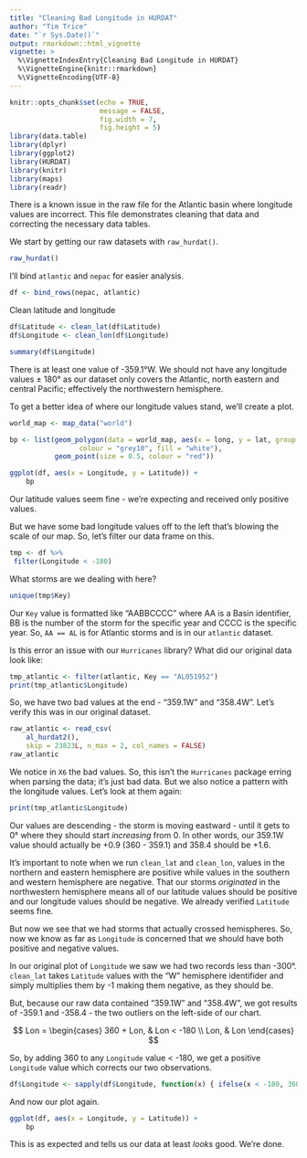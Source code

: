 ```yaml
---
title: "Cleaning Bad Longitude in HURDAT"
author: "Tim Trice"
date: "`r Sys.Date()`"
output: rmarkdown::html_vignette
vignette: >
  %\VignetteIndexEntry{Cleaning Bad Longitude in HURDAT}
  %\VignetteEngine{knitr::rmarkdown}
  %\VignetteEncoding{UTF-8}
---
```


```r
knitr::opts_chunk$set(echo = TRUE, 
                      message = FALSE, 
                      fig.width = 7, 
                      fig.height = 5)
library(data.table)
library(dplyr)
library(ggplot2)
library(HURDAT)
library(knitr)
library(maps)
library(readr)
```

There is a known issue in the raw file for the Atlantic basin where longitude values are incorrect. This file demonstrates cleaning that data and correcting the necessary data tables.

We start by getting our raw datasets with `raw_hurdat()`.

```r
raw_hurdat()
```

I'll bind `atlantic` and `nepac` for easier analysis.

```r
df <- bind_rows(nepac, atlantic)
```

Clean latitude and longitude

```r
df$Latitude <- clean_lat(df$Latitude)
df$Longitude <- clean_lon(df$Longitude)
```

```r
summary(df$Longitude)
```

There is at least one value of -359.1&deg;W. We should not have any longitude values $\pm$ 180&deg; as our dataset only covers the Atlantic, north eastern and central Pacific; effectively the northwestern hemisphere. 

To get a better idea of where our longitude values stand, we'll create a plot.

```r
world_map <- map_data("world")

bp <- list(geom_polygon(data = world_map, aes(x = long, y = lat, group = group), 
                 colour = "grey10", fill = "white"), 
           geom_point(size = 0.5, colour = "red"))

ggplot(df, aes(x = Longitude, y = Latitude)) + 
    bp
```

Our latitude values seem fine - we're expecting and received only positive values.

But we have some bad longitude values off to the left that's blowing the scale of our map. So, let's filter our data frame on this.

```r
tmp <- df %>% 
 filter(Longitude < -180)
```

What storms are we dealing with here?

```r
unique(tmp$Key)
```

Our `Key` value is formatted like "AABBCCCC" where AA is a Basin identifier, BB is the number of the storm for the specific year and CCCC is the specific year. So, `AA == AL` is for Atlantic storms and is in our `atlantic` dataset.

Is this error an issue with our `Hurricanes` library? What did our original data look like:

```r
tmp_atlantic <- filter(atlantic, Key == "AL051952")
print(tmp_atlantic$Longitude)
```

So, we have two bad values at the end - "359.1W" and "358.4W". Let's verify this was in our original dataset. 

```r
raw_atlantic <- read_csv(
    al_hurdat2(), 
    skip = 23823L, n_max = 2, col_names = FALSE)
raw_atlantic
```

We notice in `X6` the bad values. So, this isn't the `Hurricanes` package erring when parsing the data; it's just bad data. But we also notice a pattern with the longitude values. Let's look at them again:

```r
print(tmp_atlantic$Longitude)
```

Our values are descending - the storm is moving eastward - until it gets to 0&deg; where they should start *increasing* from 0. In other words, our 359.1W value should actually be +0.9 (360 - 359.1) and 358.4 should be +1.6. 

It's important to note when we run `clean_lat` and `clean_lon`, values in the northern and eastern hemisphere are positive while values in the southern and western hemisphere are negative. That our storms *originated* in the northwestern hemisphere means all of our latitude values should be positive and our longitude values should be negative. We already verified `Latitude` seems fine. 

But now we see that we had storms that actually crossed hemispheres. So, now we know as far as `Longitude` is concerned that we should have both positive and negative values. 

In our original plot of `Longitude` we saw we had two records less than -300&deg;. `clean_lat` takes `Latitude` values with the "W" hemisphere identifider and simply multiplies them by -1 making them negative, as they should be. 

But, because our raw data contained "359.1W" and "358.4W", we got results of -359.1 and -358.4 - the two outliers on the left-side of our chart. 

$$
Lon = 
\begin{cases}
360 + Lon, & Lon < -180 \\
Lon, & Lon
\end{cases}
$$

So, by adding 360 to any `Longitude` value < -180, we get a positive `Longitude` value which corrects our two observations. 

```r
df$Longitude <- sapply(df$Longitude, function(x) { ifelse(x < -180, 360 + x, x)})
```

And now our plot again.

```r
ggplot(df, aes(x = Longitude, y = Latitude)) + 
    bp
```

This is as expected and tells us our data at least *looks* good. We're done.

